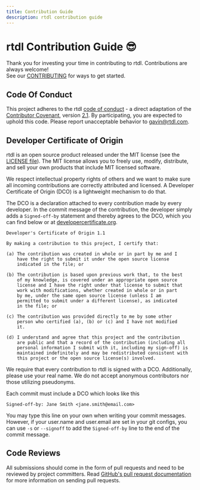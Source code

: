 ```yaml
---
title: Contribution Guide
description: rtdl contribution guide
---
```


# rtdl Contribution Guide 😎
Thank you for investing your time in contributing to rtdl. Contributions are always welcome!  
See our [CONTRIBUTING](https://github.com/realtimedatalake/rtdl/blob/main/CONTRIBUTING.md) 
for ways to get started.

## Code Of Conduct

This project adheres to the rtdl [code of conduct](https://github.com/realtimedatalake/rtdl-docs/blob/main/CODE_OF_CONDUCT.md) - 
a direct adaptation of the [Contributor Covenant](https://www.contributor-covenant.org/), 
version [2.1](https://www.contributor-covenant.org/version/2/1/code_of_conduct.html). 
By participating, you are expected to uphold this code. Please report 
unacceptable behavior to [gavin@rtdl.com](mailto:gavin@rtdl.com).


## Developer Certificate of Origin

rtdl is an open source product released under the MIT license 
(see the [LICENSE file](https://github.com/realtimedatalake/rtdl/blob/main/LICENSE)).
The MIT license allows you to freely use, modify, distribute, and sell your 
own products that include MIT licensed software.

We respect intellectual property rights of others and we want to make 
sure all incoming contributions are correctly attributed and licensed. 
A Developer Certificate of Origin (DCO) is a lightweight mechanism to 
do that.

The DCO is a declaration attached to every contribution made by every 
developer. In the commit message of the contribution, the developer 
simply adds a `Signed-off-by` statement and thereby agrees to the DCO, 
which you can find below or at [developercertificate.org](http://developercertificate.org/).

```
Developer's Certificate of Origin 1.1

By making a contribution to this project, I certify that:

(a) The contribution was created in whole or in part by me and I
    have the right to submit it under the open source license
    indicated in the file; or

(b) The contribution is based upon previous work that, to the best
    of my knowledge, is covered under an appropriate open source
    license and I have the right under that license to submit that
    work with modifications, whether created in whole or in part
    by me, under the same open source license (unless I am
    permitted to submit under a different license), as indicated
    in the file; or

(c) The contribution was provided directly to me by some other
    person who certified (a), (b) or (c) and I have not modified
    it.

(d) I understand and agree that this project and the contribution
    are public and that a record of the contribution (including all
    personal information I submit with it, including my sign-off) is
    maintained indefinitely and may be redistributed consistent with
    this project or the open source license(s) involved.

```
We require that every contribution to rtdl is signed with a DCO. 
Additionally, please use your real name. We do not accept anonymous 
contributors nor those utilizing pseudonyms.

Each commit must include a DCO which looks like this

```
Signed-off-by: Jane Smith <jane.smith@email.com>
```
You may type this line on your own when writing your commit messages. 
However, if your user.name and user.email are set in your git configs, 
you can use `-s` or `--signoff` to add the `Signed-off-by` line to the 
end of the commit message.


## Code Reviews

All submissions should come in the form of pull requests and need to be reviewed
by project committers. Read [GitHub's pull request documentation](https://help.github.com/articles/about-pull-requests/)
for more information on sending pull requests.